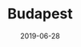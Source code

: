 ---
title: Budapest
description: Located in Hungary, Budapest is a city full of history and culture. Here's a list of things you can do in the city 
date: 2019-06-28
image: ./image.jpg
banner: ./banner.jpg
---
